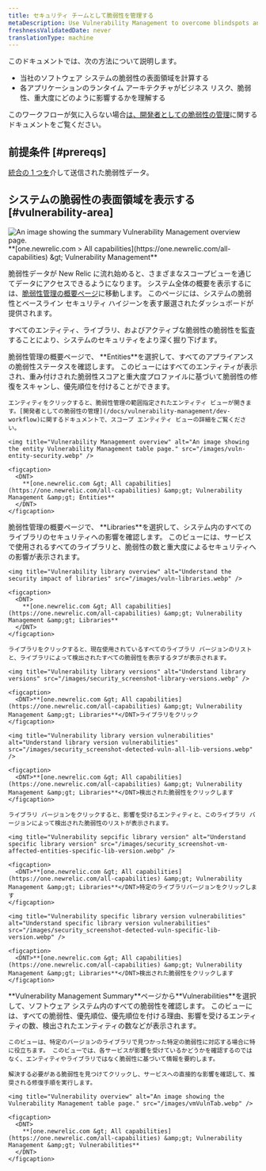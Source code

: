 ```yaml
---
title: セキュリティ チームとして脆弱性を管理する
metaDescription: Use Vulnerability Management to overcome blindspots and assign remediation to developers as a security team.
freshnessValidatedDate: never
translationType: machine
---
```


このドキュメントでは、次の方法について説明します。

* 当社のソフトウェア システムの脆弱性の表面領域を計算する
* 各アプリケーションのランタイム アーキテクチャがビジネス リスク、脆弱性、重大度にどのように影響するかを理解する

このワークフローが気に入らない場合[は、開発者としての脆弱性の管理](/docs/vulnerability-management/dev-workflow)に関するドキュメントをご覧ください。

## 前提条件 [#prereqs]

[統合の 1 つを](/docs/vulnerability-management/integrations/overview)介して送信された脆弱性データ。

## システムの脆弱性の表面領域を表示する [#vulnerability-area]

<img title="Vulnerability Management overview" alt="An image showing the summary Vulnerability Management overview page." src="/images/security_screenshot-full_security-overview.webp" />

<figcaption>
  <DNT>
    **[one.newrelic.com &gt; All capabilities](https://one.newrelic.com/all-capabilities) &amp;gt; Vulnerability Management**
  </DNT>
</figcaption>

脆弱性データが New Relic に流れ始めると、さまざまなスコープビューを通じてデータにアクセスできるようになります。 システム全体の概要を表示するには、[脆弱性管理の概要ページ](https://one.newrelic.com/vulnerability-management)に移動します。 このページには、システムの脆弱性とベースライン セキュリティ ハイジーンを表す厳選されたダッシュボードが提供されます。

すべてのエンティティ、ライブラリ、およびアクティブな脆弱性の脆弱性を監査することにより、システムのセキュリティをより深く掘り下げます。

<CollapserGroup>
  <Collapser className="freq-link" id="entity" title="すべてのエンティティの脆弱性を管理する">
    脆弱性管理の概要ページで、 <DNT>**Entities**</DNT>を選択して、すべてのアプライアンスの脆弱性ステータスを確認します。 このビューにはすべてのエンティティが表示され、重み付けされた脆弱性スコアと重大度プロファイルに基づいて脆弱性の修復をスキャンし、優先順位を付けることができます。

    エンティティをクリックすると、脆弱性管理の範囲指定されたエンティティ ビューが開きます。[開発者としての脆弱性の管理](/docs/vulnerability-management/dev-workflow)に関するドキュメントで、スコープ エンティティ ビューの詳細をご覧ください。

    <img title="Vulnerability Management overview" alt="An image showing the entity Vulnerability Management table page." src="/images/vuln-entity-security.webp" />

    <figcaption>
      <DNT>
        **[one.newrelic.com &gt; All capabilities](https://one.newrelic.com/all-capabilities) &amp;gt; Vulnerability Management &amp;gt; Entities**
      </DNT>
    </figcaption>
  </Collapser>

  <Collapser className="freq-link" id="library" title="ライブラリのセキュリティへの影響を理解する">
    脆弱性管理の概要ページで、 <DNT>**Libraries**</DNT>を選択して、システム内のすべてのライブラリのセキュリティへの影響を確認します。 このビューには、サービスで使用されるすべてのライブラリと、脆弱性の数と重大度によるセキュリティへの影響が表示されます。

    <img title="Vulnerability library overview" alt="Understand the security impact of libraries" src="/images/vuln-libraries.webp" />

    <figcaption>
      <DNT>
        **[one.newrelic.com &gt; All capabilities](https://one.newrelic.com/all-capabilities) &amp;gt; Vulnerability Management &amp;gt; Libraries**
      </DNT>
    </figcaption>

    ライブラリをクリックすると、現在使用されているすべてのライブラリ バージョンのリストと、ライブラリによって検出されたすべての脆弱性を表示するタブが表示されます。

    <img title="Vulnerability library versions" alt="Understand library versions" src="/images/security_screenshot-library-versions.webp" />

    <figcaption>
      <DNT>**[one.newrelic.com &gt; All capabilities](https://one.newrelic.com/all-capabilities) &amp;gt; Vulnerability Management &amp;gt; Libraries**</DNT>ライブラリをクリック
    </figcaption>

    <img title="Vulnerability library version vulnerabilities" alt="Understand library version vulnerabilities" src="/images/security_screenshot-detected-vuln-all-lib-versions.webp" />

    <figcaption>
      <DNT>**[one.newrelic.com &gt; All capabilities](https://one.newrelic.com/all-capabilities) &amp;gt; Vulnerability Management &amp;gt; Libraries**</DNT>検出された脆弱性をクリックします
    </figcaption>

    ライブラリ バージョンをクリックすると、影響を受けるエンティティと、このライブラリ バージョンによって検出された脆弱性のリストが表示されます。

    <img title="Vulnerability sepcific library version" alt="Understand specific library version" src="/images/security_screenshot-vm-affected-entities-specific-lib-version.webp" />

    <figcaption>
      <DNT>**[one.newrelic.com &gt; All capabilities](https://one.newrelic.com/all-capabilities) &amp;gt; Vulnerability Management &amp;gt; Libraries**</DNT>特定のライブラリバージョンをクリックします
    </figcaption>

    <img title="Vulnerability specific library version vulnerabilities" alt="Understand specific library version vulnerabilities" src="/images/security_screenshot-detected-vuln-specific-lib-version.webp" />

    <figcaption>
      <DNT>**[one.newrelic.com &gt; All capabilities](https://one.newrelic.com/all-capabilities) &amp;gt; Vulnerability Management &amp;gt; Libraries**</DNT>検出された脆弱性をクリックします
    </figcaption>
  </Collapser>

  <Collapser className="freq-link" id="vuln" title="特定の脆弱性を管理する">
    <DNT>**Vulnerability Management Summary**</DNT>ページから<DNT>**Vulnerabilities**</DNT>を選択して、ソフトウェア システム内のすべての脆弱性を確認します。 このビューには、すべての脆弱性、優先順位、優先順位を付ける理由、影響を受けるエンティティの数、検出されたエンティティの数などが表示されます。

    このビューは、特定のバージョンのライブラリで見つかった特定の脆弱性に対応する場合に特に役立ちます。 このビューでは、各サービスが影響を受けているかどうかを確認するのではなく、エンティティやライブラリではなく脆弱性に基づいて情報を要約します。

    解決する必要がある脆弱性を見つけてクリックし、サービスへの直接的な影響を確認して、推奨される修復手順を実行します。

    <img title="Vulnerability overview" alt="An image showing the Vulnerability Management table page." src="/images/vmVulnTab.webp" />

    <figcaption>
      <DNT>
        **[one.newrelic.com &gt; All capabilities](https://one.newrelic.com/all-capabilities) &amp;gt; Vulnerability Management &amp;gt; Vulnerabilities**
      </DNT>
    </figcaption>
  </Collapser>
</CollapserGroup>
